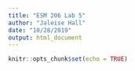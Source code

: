 ```yaml
---
title: "ESM 206 Lab 5"
author: "Jaleise Hall"
date: "10/28/2019"
output: html_document
---
```


```r
knitr::opts_chunk$set(echo = TRUE)
```

